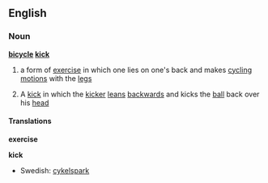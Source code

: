 ==English==
===Noun===
'''[[bicycle]] [[kick]]'''
# a form of [[exercise]] in which one lies on one's back and makes [[cycling]] [[motions]] with the [[leg]]s
#{{football}} A [[kick]] in which the [[kicker]] [[lean]]s [[backwards]] and kicks the [[ball]] back over his [[head]]

====Translations====
'''exercise'''
{{top}}
{{mid}}
{{bottom}}

'''kick'''
{{top}}
{{mid}}
*Swedish: [[cykelspark]]
{{bottom}}